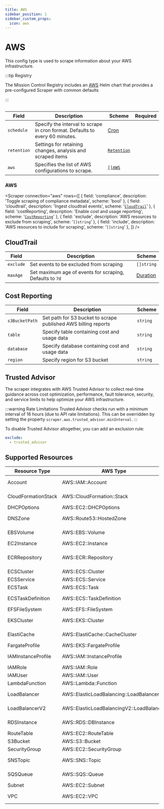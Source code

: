```yaml
---
title: AWS
sidebar_position: 1
sidebar_custom_props:
  icon: aws
---
```


# <Icon name="aws"/> AWS

This config type is used to scrape information about your AWS infrastructure.

:::tip Registry

The Mission Control Registry includes an [AWS](/integration/aws) Helm chart that provides a pre-configured Scraper with common defaults

:::

```yaml title="aws-scraper.yaml" file=<rootDir>/modules/config-db/fixtures/aws.yaml

```

| Field       | Description                                                                  | Scheme                                             | Required |
| ----------- | ---------------------------------------------------------------------------- | -------------------------------------------------- | -------- |
| `schedule`  | Specify the interval to scrape in cron format. Defaults to every 60 minutes. | [Cron](/reference/types#cron)                      |          |
| `retention` | Settings for retaining changes, analysis and scraped items                   | [`Retention`](/guide/config-db/concepts/retention) |          |
| `aws`       | Specifies the list of AWS configurations to scrape.                          | [`[]AWS`](#aws)                                    |          |

### AWS

<Scraper connection="aws" rows={[
    {
      field: 'compliance',
      description: 'Toggle scraping of compliance metadata',
      scheme: 'bool'
    },
    {
      field: 'cloudtrail',
      description: 'Ingest cloudtrail events',
      scheme: '[`CloudTrail`](#cloudtrail)'
    },
    {
      field: 'costReporting',
      description: 'Enable cost and usage reporting',
      scheme: '[`CostReporting`](#cost-reporting)'
    },
    {
      field: 'exclude',
      description: 'AWS resources to exclude from scraping',
      scheme: '`[]string`'
    },
    {
      field: 'include',
      description: 'AWS resources to include for scraping',
      scheme: '`[]string`'
    },
  ]}
/>

## CloudTrail

| Field     | Description                                              | Scheme                                |
| --------- | -------------------------------------------------------- | ------------------------------------- |
| `exclude` | Set events to be excluded from scraping                  | `[]string`                            |
| `maxAge` | Set maximum age of events for scraping, Defaults to `7d` | [Duration](/reference/types#duration) |

## Cost Reporting

| Field            | Description                                                    | Scheme   |
| ---------------- | -------------------------------------------------------------- | -------- |
| `s3BucketPath` | Set path for S3 bucket to scrape published AWS billing reports | `string` |
| `table`          | Specify table containing cost and usage data                   | `string` |
| `database`       | Specify database containing cost and usage data                | `string` |
| `region`         | Specify region for S3 bucket                                   | `string` |

## Trusted Advisor

The scraper integrates with AWS Trusted Advisor to collect real-time guidance across cost optimization, performance, fault tolerance, security, and service limits to help optimize your AWS infrastructure.

:::warning Rate Limitations
Trusted Advisor checks run with a minimum interval of 16 hours (due to API rate limitations).
This can be overridden by setting the property `scraper.aws.trusted_advisor.minInterval`.
:::

To disable Trusted Advisor altogether, you can add an exclusion rule:

```yaml
exclude:
  - trusted_advisor
```

## Supported Resources

| Resource Type       | AWS Type                                  | Config Class       | Description                             |
| ------------------- | ----------------------------------------- | ------------------ | --------------------------------------- |
| Account             | AWS::IAM::Account                         | Account            | AWS Account information                 |
| CloudFormationStack | AWS::CloudFormation::Stack                | Stack              | CloudFormation stacks                   |
| DHCPOptions         | AWS::EC2::DHCPOptions                     | DHCP               | DHCP Options Sets                       |
| DNSZone             | AWS::Route53::HostedZone                  | DNSZone            | Route53 Hosted Zones                    |
| EBSVolume           | AWS::EBS::Volume                          | DiskStorage        | Elastic Block Store Volumes             |
| EC2Instance         | AWS::EC2::Instance                        | VirtualMachine     | EC2 Instances                           |
| ECRRepository       | AWS::ECR::Repository                      | ContainerRegistry  | Elastic Container Registry Repositories |
| ECSCluster          | AWS::ECS::Cluster                         | ECSCluster         | ECS Clusters                            |
| ECSService          | AWS::ECS::Service                         | ECSService         | ECS Services                            |
| ECSTask             | AWS::ECS::Task                            | ECSTask            | ECS Tasks                               |
| ECSTaskDefinition   | AWS::ECS::TaskDefinition                  | ECSTaskDefinition  | ECS Task Definitions                    |
| EFSFileSystem       | AWS::EFS::FileSystem                      | FileSystem         | Elastic File System                     |
| EKSCluster          | AWS::EKS::Cluster                         | KubernetesCluster  | Elastic Kubernetes Service Clusters     |
| ElastiCache         | AWS::ElastiCache::CacheCluster            | Cache              | ElastiCache Clusters                    |
| FargateProfile      | AWS::EKS::FargateProfile                  | FargateProfile     | EKS Fargate Profiles                    |
| IAMInstanceProfile  | AWS::IAM::InstanceProfile                 | Profile            | IAM Instance Profiles                   |
| IAMRole             | AWS::IAM::Role                            | Role               | IAM Roles                               |
| IAMUser             | AWS::IAM::User                            | User               | IAM Users                               |
| LambdaFunction      | AWS::Lambda::Function                     | Lambda             | Lambda Functions                        |
| LoadBalancer        | AWS::ElasticLoadBalancing::LoadBalancer   | LoadBalancer       | Classic Load Balancers                  |
| LoadBalancerV2      | AWS::ElasticLoadBalancingV2::LoadBalancer | LoadBalancer       | Application/Network Load Balancers      |
| RDSInstance         | AWS::RDS::DBInstance                      | RelationalDatabase | RDS Database Instances                  |
| RouteTable          | AWS::EC2::RouteTable                      | Route              | VPC Route Tables                        |
| S3Bucket            | AWS::S3::Bucket                           | ObjectStorage      | S3 Buckets                              |
| SecurityGroup       | AWS::EC2::SecurityGroup                   | SecurityGroup      | Security Groups                         |
| SNSTopic            | AWS::SNS::Topic                           | Topic              | Simple Notification Service Topics      |
| SQSQueue            | AWS::SQS::Queue                           | Queue              | Simple Queue Service Queues             |
| Subnet              | AWS::EC2::Subnet                          | Subnet             | VPC Subnets                             |
| VPC                 | AWS::EC2::VPC                             | VPC                | Virtual Private Clouds                  |
